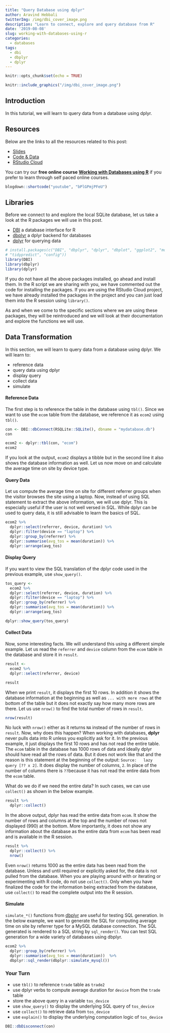 ```yaml
---
title: "Query Database using dplyr"
author: Aravind Hebbali
twitterImg: /img/dbi_cover_image.png
description: "Learn to connect, explore and query database from R"
date: '2019-08-08'
slug: working-with-databases-using-r
categories:
  - databases
tags:
  - dbi
  - dbplyr
  - dplyr
---
```


```r
knitr::opts_chunk$set(echo = TRUE)
```

```r
knitr::include_graphics("/img/dbi_cover_image.png")
```

## Introduction

In this tutorial, we will learn to query data from a database using dplyr.

## Resources

Below are the links to all the resources related to this post:

- <a href="https://slides.rsquaredacademy.com/sql/sqlite.html#/section" target="_blank">Slides</a>
- <a href="https://github.com/rsquaredacademy-education/online-courses/" target="_blank">Code & Data</a>
- <a href="https://rstudio.cloud/project/430439" target="_blank">RStudio Cloud</a>

You can try our **free online course** [**Working with Databases using R**](https://rsquared-academy.thinkific.com/courses/working-with-databases-using-r) if you prefer to learn through self paced online courses.

```r
blogdown::shortcode("youtube", "bPlGPmjPFeU")
```

## Libraries

Before we connect to and explore the local SQLite database, let us take a look at the R packages we will use in this post. 

- [DBI](http://r-dbi.github.io/DBI/) a database interface for R 
- [dbplyr](https://dbplyr.tidyverse.org/) a dplyr backend for databases
- [dplyr](https://dplyr.tidyverse.org/) for querying data

```r
# install.packages(c("DBI", "dbplyr", "dplyr", "dbplot", "ggplot2", "modeldb",
# "tidypredict", "config"))
library(DBI)
library(dbplyr)
library(dplyr)
```

If you do not have all the above packages installed, go ahead and install them. In the R script we are sharing with you, we have commented out the code for installing the packages. If you are using the RStudio Cloud project, we have already installed the packages in the project and you can just load them into the R session using `library()`. 

As and when we come to the specific sections where we are using these packages, they will be reintroduced and we will look at their documentation and explore the functions we will use.

## Data Transformation

In this section, we will learn to query data from a database using dplyr. We will learn to:

- reference data
- query data using dplyr 
- display query
- collect data
- simulate

#### Reference Data

The first step is to reference the table in the database using `tbl()`. Since we want to use the `ecom` table from the database, we reference it as `ecom2` using `tbl()`. 

```r
con <- DBI::dbConnect(RSQLite::SQLite(), dbname = "mydatabase.db")
con
```

```r
ecom2 <- dplyr::tbl(con, "ecom")
ecom2
```

If you look at the output, `ecom2` displays a tibble but in the second line it also shows the database information as well. Let us now move on and calculate the average time on site by device type. 

#### Query Data

Let us compute the average time on site for different referrer groups when the visitor browses the site using a laptop. Now, instead of using SQL statement to extract the above information, we will use dplyr. This is especially useful if the user is not well versed in SQL. While dplyr can be used to query data, it is still advisable to learn the basics of SQL.

```r
ecom2 %>% 
  dplyr::select(referrer, device, duration) %>% 
  dplyr::filter(device == "laptop") %>% 
  dplyr::group_by(referrer) %>% 
  dplyr::summarise(avg_tos = mean(duration)) %>% 
  dplyr::arrange(avg_tos)
```

#### Display Query

If you want to view the SQL translation of the dplyr code used in the previous example, use `show_query()`.

```r
tos_query <- 
  ecom2 %>% 
  dplyr::select(referrer, device, duration) %>% 
  dplyr::filter(device == "laptop") %>% 
  dplyr::group_by(referrer) %>% 
  dplyr::summarise(avg_tos = mean(duration)) %>% 
  dplyr::arrange(avg_tos)

dplyr::show_query(tos_query)
```

#### Collect Data

Now, some interesting facts. We will understand this using a different simple example. Let us read the `referrer` and `device` column from the `ecom` table in the database and store it in `result`.

```r
result <- 
  ecom2 %>%
  dplyr::select(referrer, device) 

result
```

When we print `result`, it displays the first 10 rows. In addition it shows the database information at the beginning as well as `... with more rows` at the bottom of the table but it does not exactly say how many more rows are there.
Let us use `nrow()` to find the total number of rows in `result`.

```r
nrow(result)
```

No luck with `nrow()` either as it returns `NA` instead of the number of rows in `result`. Now, why does this happen? When working with databases, **dplyr** never pulls data into R unless you explicitly ask for it. In the previous example, it just displays the first 10 rows and has not read the entire table. The `ecom` table in the database has 1000 rows of data and ideally dplyr should have read all the rows of data. But it does not work like that and the reason is this statement at the beginning of the output: `Source:   lazy query [?? x 2]`. It does display the number of columns, `2`. In place of the number of columns there is `??`because it has not read the entire data from the `ecom` table. 

What do we do if we need the entire data? In such cases, we can use `collect()` as shown in the below example. 

```r
result %>% 
  dplyr::collect() 
```

In the above output, dplyr has read the entire data from `ecom`. It show the number of rows and columns at the top and the number of rows not displayed (990) at the bottom. More importantly, it does not show any information about the database as the entire data from `ecom` has been read and is available in the R session. 

```r
result %>% 
  dplyr::collect() %>% 
  nrow()
```

Even `nrow()` returns 1000 as the entire data has been read from the database. Unless and until required or explicitly asked for, the data is not pulled from the database. When you are playing around with or iterating or experimenting with R code, do not use `collect()`. Only when you have finalized the code for the information being extracted from the database, use `collect()` to read the complete output into the R session.


#### Simulate

`simulate_*()` functions from [dbplyr](https://dbplyr.tidyverse.org/) are useful for testing SQL generation. In the below example, we want to generate the SQL for computing average time on site by referrer type for a MySQL database connection. The SQL generated is rendered to a SQL string by `sql_render()`. You can test SQL generation for a wide variety of databases using dbplyr.

```r
ecom2 %>% 
  dplyr::group_by(referrer) %>% 
  dplyr::summarise(avg_tos = mean(duration))  %>% 
  dbplyr::sql_render(dbplyr::simulate_mysql())
```

### Your Turn

- use `tbl()` to reference `trade` table as `trade2`
- use dplyr verbs to compute average duration for `device` from the `trade` table
- store the above query in a variable `tos_device` 
- use `show_query()` to display the underlying SQL query of `tos_device`
- use `collect()` to retrieve data from `tos_device`
- use `explain()` to display the underlying computation logic of `tos_device`

```r
DBI::dbDisconnect(con)
```